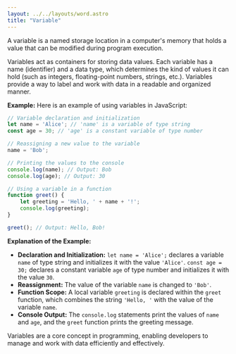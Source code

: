```yaml
---
layout: ../../layouts/word.astro
title: "Variable"
---
```

A variable is a named storage location in a computer's memory that holds a value that can be modified during program execution.

Variables act as containers for storing data values. Each variable has a name (identifier) and a data type, which determines the kind of values it can hold (such as integers, floating-point numbers, strings, etc.). Variables provide a way to label and work with data in a readable and organized manner.

**Example:**
Here is an example of using variables in JavaScript:

```javascript
// Variable declaration and initialization
let name = 'Alice'; // 'name' is a variable of type string
const age = 30; // 'age' is a constant variable of type number

// Reassigning a new value to the variable
name = 'Bob';

// Printing the values to the console
console.log(name); // Output: Bob
console.log(age); // Output: 30

// Using a variable in a function
function greet() {
    let greeting = 'Hello, ' + name + '!';
    console.log(greeting);
}

greet(); // Output: Hello, Bob!
```

**Explanation of the Example:**
- **Declaration and Initialization:** `let name = 'Alice';` declares a variable `name` of type string and initializes it with the value `'Alice'`. `const age = 30;` declares a constant variable `age` of type number and initializes it with the value `30`.
- **Reassignment:** The value of the variable `name` is changed to `'Bob'`.
- **Function Scope:** A local variable `greeting` is declared within the `greet` function, which combines the string `'Hello, '` with the value of the variable `name`.
- **Console Output:** The `console.log` statements print the values of `name` and `age`, and the `greet` function prints the greeting message.

Variables are a core concept in programming, enabling developers to manage and work with data efficiently and effectively.